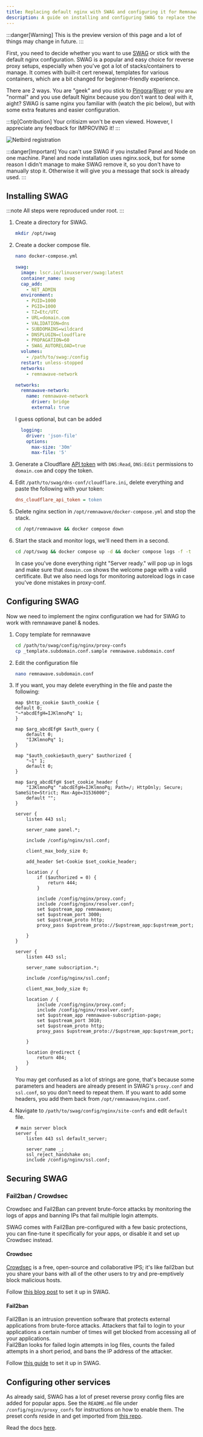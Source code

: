 ---
title: Replacing default nginx with SWAG and configuring it for Remnawave
description: A guide on installing and configuring SWAG to replace the default nginx in Remnawave.
---


:::danger[Warning]
This is the preview version of this page and a lot of things may change in future.
:::

First, you need to decide whether you want to use [SWAG](https://github.com/linuxserver/docker-swag) or stick with the default nginx configuration. SWAG is a popular and easy choice for reverse proxy setups, especially when you've got a lot of stacks/containers to manage. It comes with built-it cert renewal, templates for various containers, which are a bit changed for beginner-friendly experience.

There are 2 ways. You are "geek" and you stick to [Pingora](https://github.com/cloudflare/pingora)/[River](https://github.com/memorysafety/river) or you are "normal" and you use default Nginx because you don't want to deal with it, aight? SWAG is same nginx you familiar with (watch the pic below), but with some extra features and easier configuration. 

:::tip[Contribution]
Your critisizm won't be even viewed. However, I appreciate any feedback for IMPROVING it!
:::

<div style={{ display: 'flex', justifyContent: 'center' }}>
  <img 
    src="https://raw.githubusercontent.com/eGamesAPI/remnawave-reverse-proxy/refs/heads/main/docs/src/assets/en/swag/dialog.webp" 
    alt="Netbird registration" 
    style={{ maxWidth: '60%' }} 
  />
</div>

:::danger[Important]
You can't use SWAG if you installed Panel and Node on one machine. Panel and node installation uses nginx.sock, but for some reason I didn't manage to make SWAG remove it, so you don't have to manually stop it. Otherwise it will give you a message that sock is already used.
:::

## Installing SWAG

:::note
All steps were reproduced under root.
:::

<Steps>

1. Create a directory for SWAG.

    ```bash
    mkdir /opt/swag
    ```

2. Create a docker compose file.

    ```bash
    nano docker-compose.yml
    ```

    ```yml
    swag:
      image: lscr.io/linuxserver/swag:latest
      container_name: swag
      cap_add:
        - NET_ADMIN
      environment:
        - PUID=1000
        - PGID=1000
        - TZ=Etc/UTC
        - URL=domain.com
        - VALIDATION=dns
        - SUBDOMAINS=wildcard
        - DNSPLUGIN=cloudflare
        - PROPAGATION=60
        - SWAG_AUTORELOAD=true
      volumes:
        - /path/to/swag:/config
      restart: unless-stopped
      networks:
        - remnawave-network

    networks:
      remnawave-network:
        name: remnawave-network
          driver: bridge
          external: true
    ```

      I guess optional, but can be added

    ```yml
      logging:
        driver: 'json-file'
        options:
          max-size: '30m'
          max-file: '5'
    ```

3. Generate a Cloudflare [API token](https://dash.cloudflare.com/profile/api-tokens) with `DNS:Read`, `DNS:Edit` permissions to `domain.com` and copy the token.

4. Edit `/path/to/swag/dns-conf/cloudflare.ini`, delete everything and paste the following with your token:

    ```ini
    dns_cloudflare_api_token = token
    ```

5. Delete nginx section in `/opt/remnawave/docker-compose.yml` and stop the stack.

    ```bash
    cd /opt/remnawave && docker compose down
    ```

6. Start the stack and monitor logs, we'll need them in a second.

    ```bash
    cd /opt/swag && docker compose up -d && docker compose logs -f -t
    ```

    In case you've done everything right "Server ready." will pop up in logs and make sure that `domain.com` shows the welcome page with a valid certificate. But we also need logs for monitoring autoreload logs in case you've done mistakes in proxy-conf.

</Steps>

## Configuring SWAG

Now we need to implement the nginx configuration we had for SWAG to work with remnawave panel & nodes.

<Steps>

1. Copy template for remnawave

    ```bash
    cd /path/to/swag/config/nginx/proxy-confs
    cp _template.subdomain.conf.sample remnawave.subdomain.conf
    ```

2. Edit the configuration file

    ```bash
    nano remnawave.subdomain.conf
    ```

3. If you want, you may delete everything in the file and paste the following:

    ```nginx
    map $http_cookie $auth_cookie {
    default 0;
    "~*abcdEfgH=IJKlmnoPq" 1;
    }

    map $arg_abcdEfgH $auth_query {
        default 0;
        "IJKlmnoPq" 1;
    }

    map "$auth_cookie$auth_query" $authorized {
        "~1" 1;
        default 0;
    }

    map $arg_abcdEfgH $set_cookie_header {
        "IJKlmnoPq" "abcdEfgH=IJKlmnoPq; Path=/; HttpOnly; Secure; SameSite=Strict; Max-Age=31536000";
        default "";
    }

    server {
        listen 443 ssl;

        server_name panel.*;

        include /config/nginx/ssl.conf;

        client_max_body_size 0;

        add_header Set-Cookie $set_cookie_header;

        location / {
            if ($authorized = 0) {
                return 444;
            }

            include /config/nginx/proxy.conf;
            include /config/nginx/resolver.conf;
            set $upstream_app remnawave;
            set $upstream_port 3000;
            set $upstream_proto http;
            proxy_pass $upstream_proto://$upstream_app:$upstream_port;

        }
    }

    server {
        listen 443 ssl;

        server_name subscription.*;

        include /config/nginx/ssl.conf;

        client_max_body_size 0;

        location / {
            include /config/nginx/proxy.conf;
            include /config/nginx/resolver.conf;
            set $upstream_app remnawave-subscription-page;
            set $upstream_port 3010;
            set $upstream_proto http;
            proxy_pass $upstream_proto://$upstream_app:$upstream_port;

        }

        location @redirect {
            return 404;
        }
    }
    ```

    You may get confused as a lot of strings are gone, that's because some parameters and headers are already present in SWAG's `proxy.conf` and `ssl.conf`, so you don't need to repeat them. If you want to add some headers, you add them back from `/opt/remnawave/nginx.conf`.

4. Navigate to `/path/to/swag/config/nginx/site-confs` and edit `default` file.

    ```nginx "ssl_reject_handshake on;"
    # main server block
    server {
        listen 443 ssl default_server;

        server_name _;
        ssl_reject_handshake on;
        include /config/nginx/ssl.conf;

</Steps>

## Securing SWAG

### Fail2ban / Crowdsec

Crowdsec and Fail2Ban can prevent brute-force attacks by monitoring the logs of apps and banning IPs that fail multiple login attempts.

SWAG comes with Fail2Ban pre-configured with a few basic protections, you can fine-tune it specifically for your apps, or disable it and set up Crowdsec instead.

#### Crowdsec

[Crowdsec](https://www.crowdsec.net/) is a free, open-source and collaborative IPS; it's like fail2ban but you share your bans with all of the other users to try and pre-emptively block malicious hosts.

Follow [this blog post](https://www.linuxserver.io/blog/blocking-malicious-connections-with-crowdsec-and-swag) to set it up in SWAG.

#### Fail2ban

Fail2Ban is an intrusion prevention software that protects external applications from brute-force attacks. Attackers that fail to login to your applications a certain number of times will get blocked from accessing all of your applications.  
Fail2Ban looks for failed login attempts in log files, counts the failed attempts in a short period, and bans the IP address of the attacker.

Follow [this guide](https://docs.linuxserver.io/images/docker-swag/?h=fail2ban#using-fail2ban) to set it up in SWAG.

## Configuring other services

As already said, SWAG has a lot of preset reverse proxy config files are added for popular apps. See the `README.md` file under `/config/nginx/proxy_confs` for instructions on how to enable them. The preset confs reside in and get imported from [this repo](https://github.com/linuxserver/reverse-proxy-confs).

Read the docs [here](https://docs.linuxserver.io/images/docker-swag/#site-config-and-reverse-proxy).